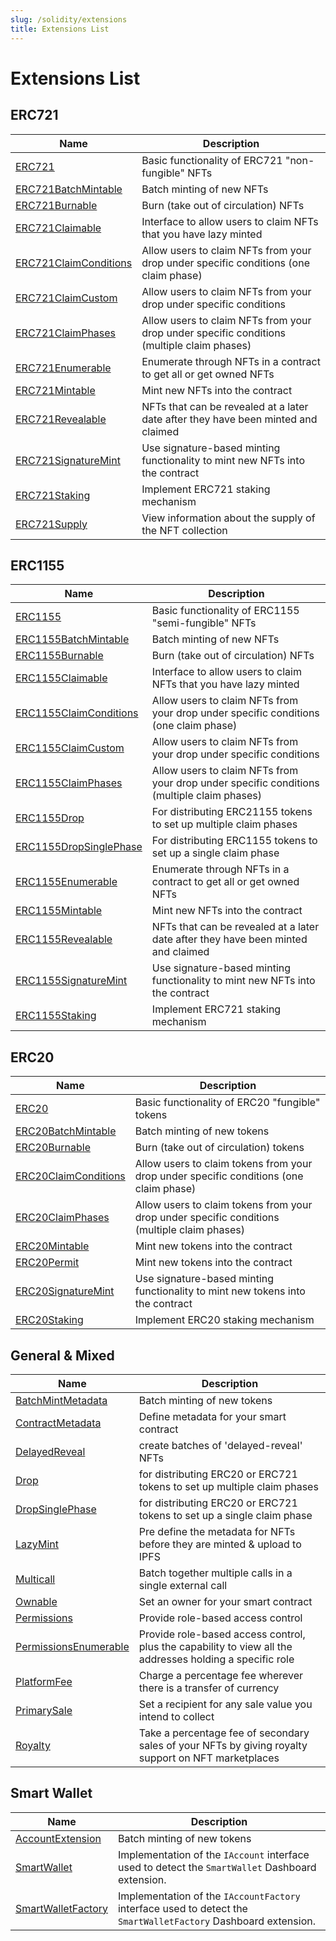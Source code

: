 ```yaml
---
slug: /solidity/extensions
title: Extensions List
---
```


# Extensions List

## ERC721

| Name                  | Description                                                                           |
| --------------------- | ------------------------------------------------------------------------------------- |
| [ERC721](/solidity/extensions/erc721)                | Basic functionality of ERC721 "non-fungible" NFTs                                     |
| [ERC721BatchMintable](/solidity/extensions/erc721batchmintable)   | Batch minting of new NFTs                                                             |
| [ERC721Burnable](/solidity/extensions/erc721burnable)        | Burn (take out of circulation) NFTs                                                   |
| [ERC721Claimable](/solidity/extensions/erc721claimable)       | Interface to allow users to claim NFTs that you have lazy minted                    |
| [ERC721ClaimConditions](/solidity/extensions/erc721claimconditions)       | Allow users to claim NFTs from your drop under specific conditions (one claim phase)                   |
| [ERC721ClaimCustom](/solidity/extensions/erc721claimcustom)       | Allow users to claim NFTs from your drop under specific conditions                    |
| [ERC721ClaimPhases](/solidity/extensions/erc721claimphases)       | Allow users to claim NFTs from your drop under specific conditions (multiple claim phases)                    |
| [ERC721Enumerable](/solidity/extensions/erc721enumerable)       | Enumerate through NFTs in a contract to get all or get owned NFTs                     |
| [ERC721Mintable](/solidity/extensions/erc721mintable)         | Mint new NFTs into the contract                                                       |
| [ERC721Revealable](/solidity/extensions/erc721revealable)         | NFTs that can be revealed at a later date after they have been minted and claimed                                                     |
| [ERC721SignatureMint](/solidity/extensions/erc721signaturemint)    | Use signature-based minting functionality to mint new NFTs into the contract          |
| [ERC721Staking](/solidity/extensions/erc721staking)          | Implement ERC721 staking mechanism                               |
| [ERC721Supply](/solidity/extensions/erc721supply)           | View information about the supply of the NFT collection                               |

## ERC1155 

| Name                  | Description                                                                           |
| --------------------- | ------------------------------------------------------------------------------------- |
| [ERC1155](/solidity/extensions/erc1155)                  | Basic functionality of ERC1155 "semi-fungible" NFTs                          |
| [ERC1155BatchMintable](/solidity/extensions/erc1155batchmintable)   | Batch minting of new NFTs                                                             |
| [ERC1155Burnable](/solidity/extensions/erc1155burnable)        | Burn (take out of circulation) NFTs                                                   |
| [ERC1155Claimable](/solidity/extensions/erc1155claimable)       | Interface to allow users to claim NFTs that you have lazy minted                    |
| [ERC1155ClaimConditions](/solidity/extensions/erc1155claimconditions)       | Allow users to claim NFTs from your drop under specific conditions (one claim phase)                   |
| [ERC1155ClaimCustom](/solidity/extensions/erc1155claimcustom)       | Allow users to claim NFTs from your drop under specific conditions                    |
| [ERC1155ClaimPhases](/solidity/extensions/erc1155claimphases)       | Allow users to claim NFTs from your drop under specific conditions (multiple claim phases)                    |
| [ERC1155Drop](/solidity/extensions/erc1155drop)              | For distributing ERC21155 tokens to set up multiple claim phases |
| [ERC1155DropSinglePhase](/solidity/extensions/erc1155dropsinglephase)   | For distributing ERC1155 tokens to set up a single claim phase |
| [ERC1155Enumerable](/solidity/extensions/erc1155enumerable)       | Enumerate through NFTs in a contract to get all or get owned NFTs                     |
| [ERC1155Mintable](/solidity/extensions/erc1155mintable)         | Mint new NFTs into the contract                                                       |
| [ERC1155Revealable](/solidity/extensions/erc1155revealable)         | NFTs that can be revealed at a later date after they have been minted and claimed                                                     |
| [ERC1155SignatureMint](/solidity/extensions/erc1155signaturemint)    | Use signature-based minting functionality to mint new NFTs into the contract          |
| [ERC1155Staking](/solidity/extensions/erc1155staking)          | Implement ERC721 staking mechanism                               |

## ERC20

| Name                  | Description                                                                           |
| --------------------- | ------------------------------------------------------------------------------------- |
| [ERC20](/solidity/extensions/erc20)                  | Basic functionality of ERC20 "fungible" tokens                                 |
| [ERC20BatchMintable](/solidity/extensions/erc20batchmintable)     | Batch minting of new tokens                                                    |
| [ERC20Burnable](/solidity/extensions/erc20burnable)          | Burn (take out of circulation) tokens                                          |
| [ERC20ClaimConditions](/solidity/extensions/erc20claimconditions)       | Allow users to claim tokens from your drop under specific conditions (one claim phase)                   |
| [ERC20ClaimPhases](/solidity/extensions/erc20claimphases)       | Allow users to claim tokens from your drop under specific conditions (multiple claim phases)                    |
| [ERC20Mintable](/solidity/extensions/erc20mintable)          | Mint new tokens into the contract                                              |
| [ERC20Permit](/solidity/extensions/erc20permit)            | Mint new tokens into the contract                                              |
| [ERC20SignatureMint](/solidity/extensions/erc20signaturemint)     | Use signature-based minting functionality to mint new tokens into the contract |
| [ERC20Staking](/solidity/extensions/erc20staking)           | Implement ERC20 staking mechanism           |

## General & Mixed
| Name                  | Description                                                                           |
| --------------------- | ------------------------------------------------------------------------------------- |
| [BatchMintMetadata](/solidity/extensions/batchmintmetadata)      | Batch minting of new tokens                                                    |
| [ContractMetadata](/solidity/extensions/contractmetadata)       | Define metadata for your smart contract                                          |
| [DelayedReveal](/solidity/extensions/delayedreveal)          | create batches of 'delayed-reveal' NFTs                                              |
| [Drop](/solidity/extensions/drop)                   | for distributing ERC20 or ERC721 tokens to set up multiple claim phases |
| [DropSinglePhase](/solidity/extensions/dropsinglephase)                   | for distributing ERC20 or ERC721 tokens to set up a single claim phase |
| [LazyMint](/solidity/extensions/lazymint)               | Pre define the metadata for NFTs before they are minted & upload to IPFS          |
| [Multicall](/solidity/extensions/multicall)              | Batch together multiple calls in a single external call                                |
| [Ownable](/solidity/extensions/ownable)                | Set an owner for your smart contract           |
| [Permissions](/solidity/extensions/permissions)            | Provide role-based access control           |
| [PermissionsEnumerable](/solidity/extensions/permissionsenumerable)  | Provide role-based access control, plus the capability to view all the addresses holding a specific role           |
| [PlatformFee](/solidity/extensions/platformfee)            | Charge a percentage fee wherever there is a transfer of currency           |
| [PrimarySale](/solidity/extensions/primarysale)            | Set a recipient for any sale value you intend to collect           |
| [Royalty](/solidity/extensions/royalty)                | Take a percentage fee of secondary sales of your NFTs by giving royalty support on NFT marketplaces           |

## Smart Wallet
| Name                  | Description                                                                           |
| --------------------- | ------------------------------------------------------------------------------------- |
| [AccountExtension](/solidity/extensions/account-extension)      | Batch minting of new tokens                                                    |
| [SmartWallet](/solidity/extensions/base-account)       | Implementation of the `IAccount` interface used to detect the `SmartWallet` Dashboard extension.                                        |
| [SmartWalletFactory](/solidity/extensions/base-account-factory)          | Implementation of the `IAccountFactory` interface used to detect the `SmartWalletFactory` Dashboard extension.                                             |